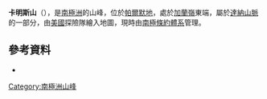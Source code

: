{{coord|73|14|S|61|37|W|source:GNIS|display=title}}

'''卡明斯山'''（{{lang-en|Mount Cummings}}），是[[南極洲|南極洲]]的山峰，位於[[帕爾默地|帕爾默地]]，處於[[加蘭嶺|加蘭嶺]]東端，屬於[[達納山脈|達納山脈]]的一部分，由[[美國|美國]]探險隊繪入地圖，現時由[[南極條約體系|南極條約體系]]管理。

==參考資料==
* {{usgs-gazetteer|id=3403|name=Cummings, Mount}}

{{Antarctica-geo-stub}}
[[Category:南極洲山峰|Category:南極洲山峰]]